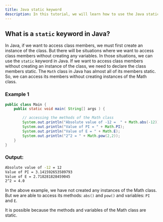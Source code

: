 ```yaml
---
title: Java static keyword
description: In this tutorial, we will learn how to use the Java static keyword.
---
```


## What is a `static` keyword in Java?

In Java, if we want to access class members, we must first create an instance of the class. But there will be situations where we want to access class members without creating any variables.
In those situations, we can use the `static` keyword in Java. If we want to access class members without creating an instance of the class, we need to declare the class members static.
The `Math` class in Java has almost all of its members static. So, we can access its members without creating instances of the Math class.

### Example 1

```java
public class Main {
    public static void main( String[] args ) {

        // accessing the methods of the Math class
        System.out.println("Absolute value of -12 =  " + Math.abs(-12));
        System.out.println("Value of PI = " + Math.PI);
        System.out.println("Value of E = " + Math.E);
        System.out.println("2^2 = " + Math.pow(2,2));
    }
}
```
### Output:

```bash
Absolute value of -12 = 12
Value of PI = 3.141592653589793
Value of E = 2.718281828459045
2^2 = 4.0
```
In the above example, we have not created any instances of the Math class. But we are able to access its methods: `abs()` and `pow()` and variables: `PI` and `E`.

It is possible because the methods and variables of the Math class are static.
